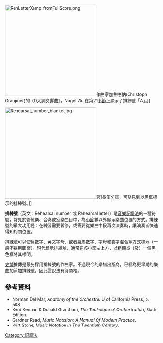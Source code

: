 [[File:RehLetterXamp_fromFullScore.png|300px]]作曲家加魯柏納(Christoph Graupner)的《D大調交響曲》，Nagel 75. 在第21[[小節|小節]]上顯示了排練號「A」。]]

[[File:Rehearsal_number_blanket.jpg|300px]]第1長笛分譜，可以見到以黑框標示的排練號。]]

'''排練號'''（英文：Rehearsal number 或 Rehearsal letter）是[[音樂記譜法|音樂記譜法]]的一種符號，常見於管絃樂、合奏或室樂曲目中，為[[小節|小節]]數以外顯示樂曲位置的方式。排練號的最大功用是：在練習需要暫停，或需要從樂曲中段再次演奏時，讓演奏者快速得知相關位置。

排練號可以使用數字、英文字母、或者羅馬數字、字母和數字混合等方式標示（一般不採用圖案）。現代標示排練號，通常在該小節左上方，以粗體或（及）一個黑色框將其標明。

[[路易斯·施波爾|史博]]據傳是最先採用排練號的作曲家{{Verify source}}。不過現今的樂譜出版商，已經為更早期的樂曲加添加排練號，因此這說法有待商榷。

== 參考資料 ==
* Norman Del Mar, ''Anatomy of the Orchestra''. U of California Press, p. 508
* Kent Kennan & Donald Grantham, ''The Technique of Orchestration'', Sixth Edition.
* Gardner Read, ''Music Notation: A Manual Of Modern Practice''.
* Kurt Stone, ''Music Notation In The Twentieth Century''.

{{music-stub}}

{{Musicnotation}}

[[Category:記譜法|Category:記譜法]]